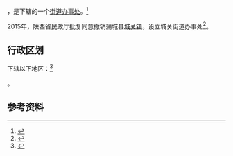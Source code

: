 {{中国乡级行政区|61/05/26/100/000}}

'''{{PAGENAMEBASE}}'''，是{{PRC admin/fullname|61/05/26/100/000|3}}下辖的一个[[街道办事处|街道办事处]]。<ref>{{PRC admin/ref sgc|{{PRC admin/parent|61/05/26/100/000}}}}</ref>

2015年，陕西省民政厅批复同意撤销蒲城县[[城关镇_(蒲城县)|城关镇]]，设立城关街道办事处<ref>{{Cite web |url=http://news.xinhuanet.com/local/2015-06/28/c_127959075.htm |title=陕西省民政厅关于陕西省乡镇行政区划调整的公告 |accessdate=2017-09-13 |archive-date=2017-09-13 |archive-url=https://web.archive.org/web/20170913183916/http://news.xinhuanet.com/local/2015-06/28/c_127959075.htm |dead-url=no }}</ref>。

== 行政区划 ==

{{PAGENAMEBASE}}下辖以下地区：<ref>{{PRC admin/ref sgc|61/05/26/100/000}}</ref>

{{PRC admin/children|61/05/26/100/000}}。

== 参考资料 ==

{{reflist}}

{{行政区划小作品}}
{{PRC admin/navcat|61/05/26/100/000}}